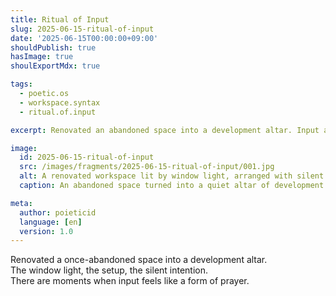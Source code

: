 ```yaml
---
title: Ritual of Input
slug: 2025-06-15-ritual-of-input
date: '2025-06-15T00:00:00+09:00'
shouldPublish: true
hasImage: true
shoulExportMdx: true

tags:
  - poetic.os
  - workspace.syntax
  - ritual.of.input

excerpt: Renovated an abandoned space into a development altar. Input as silent prayer.

image:
  id: 2025-06-15-ritual-of-input
  src: /images/fragments/2025-06-15-ritual-of-input/001.jpg
  alt: A renovated workspace lit by window light, arranged with silent intention.
  caption: An abandoned space turned into a quiet altar of development.

meta:
  author: poieticid
  language: [en]
  version: 1.0
---
```


Renovated a once-abandoned space into a development altar.  
The window light, the setup, the silent intention.  
There are moments when input feels like a form of prayer.